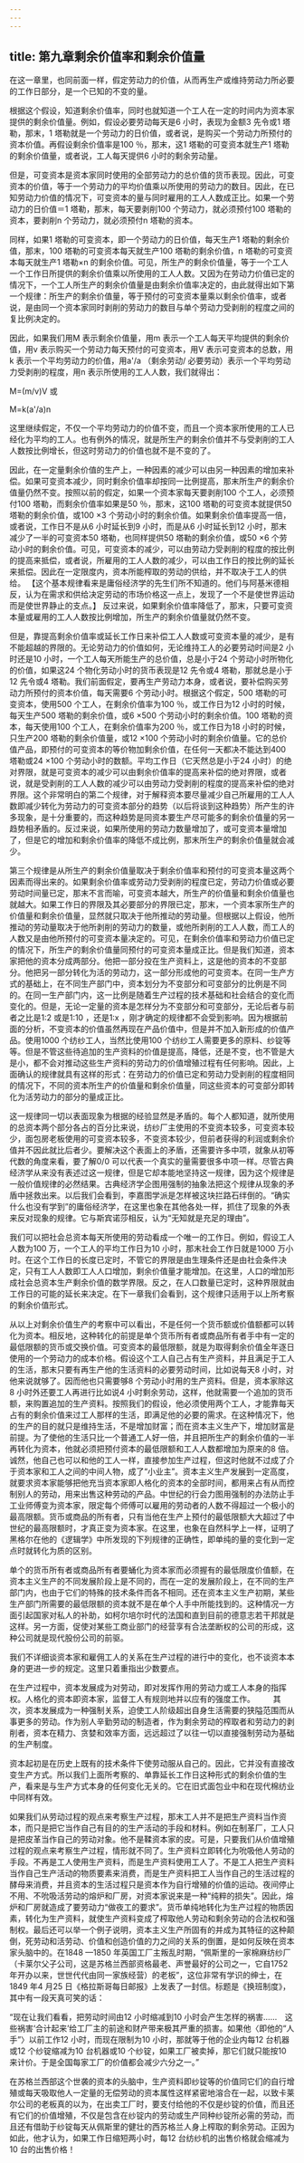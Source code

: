 ```yaml
---
---
---
```

title: 第九章剩余价值率和剩余价值量
---




在这一章里，也同前面一样，假定劳动力的价值，从而再生产或维持劳动力所必要的工作日部分，是一个已知的不变的量。

根据这个假设，知道剩余价值率，同时也就知道一个工人在一定的时间内为资本家提供的剩余价值量。例如，假设必要劳动每天是6 小时，表现为金额3 先令或1 塔勒，那末，1 塔勒就是一个劳动力的日价值，或者说，是购买一个劳动力所预付的资本价值。再假设剩余价值率是100 ％，那末，这1 塔勒的可变资本就生产1 塔勒的剩余价值量，或者说，工人每天提供6 小时的剩余劳动量。

但是，可变资本是资本家同时使用的全部劳动力的总价值的货币表现。因此，可变资本的价值，等于一个劳动力的平均价值乘以所使用的劳动力的数目。因此，在已知劳动力价值的情况下，可变资本的量与同时雇用的工人人数成正比。如果一个劳动力的日价值＝1 塔勒，那末，每天要剥削100 个劳动力，就必须预付100 塔勒的资本，要剥削n 个劳动力，就必须预付n 塔勒的资本。

同样，如果1 塔勒的可变资本，即一个劳动力的日价值，每天生产1 塔勒的剩余价值，那末，100 塔勒的可变资本每天就生产100 塔勒的剩余价值，n 塔勒的可变资本每天就生产1 塔勒×n 的剩余价值。可见，所生产的剩余价值量，等于一个工人一个工作日所提供的剩余价值乘以所使用的工人人数。又因为在劳动力价值已定的情况下，一个工人所生产的剩余价值量是由剩余价值率决定的，由此就得出如下第一个规律：所生产的剩余价值量，等于预付的可变资本量乘以剩余价值率，或者说，是由同一个资本家同时剥削的劳动力的数目与单个劳动力受剥削的程度之间的复比例决定的。

因此，如果我们用M 表示剩余价值量，用m 表示一个工人每天平均提供的剩余价值，用v 表示购买一个劳动力每天预付的可变资本，用V 表示可变资本的总数，用k 表示一个平均劳动力的价值，用a'/a （剩余劳动/ 必要劳动）表示一个平均劳动力受剥削的程度，用n 表示所使用的工人人数，我们就得出：

M=(m/v)V 或

M=k(a'/a)n

这里继续假定，不仅一个平均劳动力的价值不变，而且一个资本家所使用的工人已经化为平均的工人。也有例外的情况，就是所生产的剩余价值并不与受剥削的工人人数按比例增长，但这时劳动力的价值也就不是不变的了。

因此，在一定量剩余价值的生产上，一种因素的减少可以由另一种因素的增加来补偿。如果可变资本减少，同时剩余价值率却按同一比例提高，那末所生产的剩余价值量仍然不变。按照以前的假定，如果一个资本家每天要剥削100 个工人，必须预付100 塔勒，而剩余价值率如果是50 ％，那末，这100 塔勒的可变资本就提供50 塔勒的剩余价值，或100 ×3 个劳动小时的剩余价值。如果剩余价值率提高一倍，或者说，工作日不是从6 小时延长到9 小时，而是从6 小时延长到12 小时，那末减少了一半的可变资本50 塔勒，也同样提供50 塔勒的剩余价值，或50 ×6 个劳动小时的剩余价值。可见，可变资本的减少，可以由劳动力受剥削的程度的按比例的提高来抵偿，或者说，所雇用的工人人数的减少，可以由工作日的按比例的延长来抵偿。因此在一定限度内，资本所能榨取的劳动的供给，并不取决于工人的供给。 【这个基本规律看来是庸俗经济学的先生们所不知道的。他们与阿基米德相反，认为在需求和供给决定劳动的市场价格这一点上，发现了一个不是使世界运动而是使世界静止的支点。】 反过来说，如果剩余价值率降低了，那末，只要可变资本量或雇用的工人人数按比例增加，所生产的剩余价值量就仍然不变。

但是，靠提高剩余价值率或延长工作日来补偿工人人数或可变资本量的减少，是有不能超越的界限的。无论劳动力的价值如何，无论维持工人的必要劳动时间是2 小时还是10 小时，一个工人每天所能生产的总价值，总是小于24 个劳动小时所物化的价值，如果这24 个物化劳动小时的货币表现是12 先令或4 塔勒，那就总是小于12 先令或4 塔勒。我们前面假定，要再生产劳动力本身，或者说，要补偿购买劳动力所预付的资本价值，每天需要6 个劳动小时。根据这个假定，500 塔勒的可变资本，使用500 个工人，在剩余价值率为100 ％，或工作日为12 小时的时候，每天生产500 塔勒的剩余价值，或6 ×500 个劳动小时的剩余价值。100 塔勒的资本，每天使用100 个工人，在剩余价值率为200 ％，或工作日为18 小时的时候，只生产200 塔勒的剩余价值量，或12 ×100 个劳动小时的剩余价值量。它的总价值产品，即预付的可变资本的等价物加剩余价值，在任何一天都决不能达到400 塔勒或24 ×100 个劳动小时的数额。平均工作日（它天然总是小于24 小时）的绝对界限，就是可变资本的减少可以由剩余价值率的提高来补偿的绝对界限，或者说，就是受剥削的工人人数的减少可以由劳动力受剥削的程度的提高来补偿的绝对界限。这个非常明白的第二个规律，对于解释资本要尽量减少自己所雇用的工人人数即减少转化为劳动力的可变资本部分的趋势（以后将谈到这种趋势）所产生的许多现象，是十分重要的，而这种趋势是同资本要生产尽可能多的剩余价值量的另一趋势相矛盾的。反过来说，如果所使用的劳动力数量增加了，或可变资本量增加了，但是它的增加和剩余价值率的降低不成比例，那末所生产的剩余价值量就会减少。

第三个规律是从所生产的剩余价值量取决于剩余价值率和预付的可变资本量这两个因素而得出来的。如果剩余价值率或劳动力受剥削的程度已定，劳动力价值或必要劳动时间量已定，那末不言而喻，可变资本越大，所生产的价值量和剩余价值量也就越大。如果工作日的界限及其必要部分的界限已定，那末，一个资本家所生产的价值量和剩余价值量，显然就只取决于他所推动的劳动量。但根据以上假设，他所推动的劳动量取决于他所剥削的劳动力的数量，或他所剥削的工人人数，而工人的人数又是由他所预付的可变资本量决定的。可见，在剩余价值率和劳动力价值已定的情况下，所生产的剩余价值量同预付的可变资本量成正比。但是我们知道，资本家把他的资本分成两部分。他把一部分投在生产资料上，这是他的资本的不变部分。他把另一部分转化为活的劳动力，这一部分形成他的可变资本。在同一生产方式的基础上，在不同生产部门中，资本划分为不变部分和可变部分的比例是不同的。在同一生产部门内，这一比例是随着生产过程的技术基础和社会结合的变化而变化的。但是，无论一定量的资本是怎样分为不变部分和可变部分，无论后者与前者之比是1:2 或是1:10 ，还是1:x ，刚才确定的规律都不会受到影响。因为根据前面的分析，不变资本的价值虽然再现在产品价值中，但是并不加入新形成的价值产品。使用1000 个纺纱工人，当然比使用100 个纺纱工人需要更多的原料、纱锭等等。但是不管这些待追加的生产资料的价值是提高，降低，还是不变，也不管是大是小，都不会对推动这些生产资料的劳动力的价值增殖过程有任何影响。因此，上面确认的规律就具有这样的形式：在劳动力的价值已定和劳动力受剥削的程度相同的情况下，不同的资本所生产的价值量和剩余价值量，同这些资本的可变部分即转化为活劳动力的部分的量成正比。

这一规律同一切以表面现象为根据的经验显然是矛盾的。每个人都知道，就所使用的总资本两个部分各占的百分比来说，纺纱厂主使用的不变资本较多，可变资本较少，面包房老板使用的可变资本较多，不变资本较少，但前者获得的利润或剩余价值并不因此就比后者少。要解决这个表面上的矛盾，还需要许多中项，就象从初等代数的角度来看，要了解0/0 可以代表一个真实的量需要很多中项一样。尽管古典经济学从来没有表述过这一规律，但是它却本能地坚持这一规律，因为这个规律是一般价值规律的必然结果。古典经济学企图用强制的抽象法把这个规律从现象的矛盾中拯救出来。以后我们会看到，李嘉图学派是怎样被这块拦路石绊倒的。“确实什么也没有学到”的庸俗经济学，在这里也象在其他各处一样，抓住了现象的外表来反对现象的规律。它与斯宾诺莎相反，认为“无知就是充足的理由”。

我们可以把社会总资本每天所使用的劳动看成一个唯一的工作日。例如，假设工人人数为100 万，一个工人的平均工作日为10 小时，那末社会工作日就是1000 万小时。在这个工作日的长度已定时，不管它的界限是由生理条件还是由社会条件决定，只有工人人数即工人人口增加，剩余价值量才能增加。在这里，人口的增加形成社会总资本生产剩余价值的数学界限。反之，在人口数量已定时，这种界限就由工作日的可能的延长来决定。在下一章我们会看到，这个规律只适用于以上所考察的剩余价值形式。

从以上对剩余价值生产的考察中可以看出，不是任何一个货币额或价值额都可以转化为资本。相反地，这种转化的前提是单个货币所有者或商品所有者手中有一定的最低限额的货币或交换价值。可变资本的最低限额，就是为取得剩余价值全年逐日使用的一个劳动力的成本价格。假设这个工人自己占有生产资料，并且满足于工人的生活，那末只要有再生产他的生活资料的必要劳动时间，比如说每天8 小时，对他来说就够了。因而他也只需要够8 个劳动小时用的生产资料。但是，资本家除这8 小时外还要工人再进行比如说4 小时剩余劳动，这样，他就需要一个追加的货币额，来购置追加的生产资料。按照我们的假设，他必须使用两个工人，才能靠每天占有的剩余价值来过工人那样的生活，即满足他的必要的需求。在这种情况下，他的生产的目的就只是维持生活，不是增加财富；而在资本主义生产下，增加财富是前提。为了使他的生活只比一个普通工人好一倍，并且把所生产的剩余价值的一半再转化为资本，他就必须把预付资本的最低限额和工人人数都增加为原来的8 倍。诚然，他自己也可以和他的工人一样，直接参加生产过程，但这时他就不过成了介于资本家和工人之间的中间人物，成了“小业主”。资本主义生产发展到一定高度，就要求资本家能够把他充当资本家即人格化的资本的全部时间，都用来占有从而控制别人的劳动，用来出售这种劳动的产品。中世纪的行会力图用强制的办法防止手工业师傅变为资本家，限定每个师傅可以雇用的劳动者的人数不得超过一个极小的最高限额。货币或商品的所有者，只有当他在生产上预付的最低限额大大超过了中世纪的最高限额时，才真正变为资本家。在这里，也象在自然科学上一样，证明了黑格尔在他的《逻辑学》中所发现的下列规律的正确性，即单纯的量的变化到一定点时就转化为质的区别。

单个的货币所有者或商品所有者要蛹化为资本家而必须握有的最低限度价值额，在资本主义生产的不同发展阶段上是不同的，而在一定的发展阶段上，在不同的生产部门内，也由于它们的特殊的技术条件而各不相同。还在资本主义生产初期，某些生产部门所需要的最低限额的资本就不是在单个人手中所能找到的。这种情况一方面引起国家对私人的补助，如柯尔培尔时代的法国和直到目前的德意志若干邦就是这样。另一方面，促使对某些工商业部门的经营享有合法垄断权的公司的形成，这种公司就是现代股份公司的前驱。

我们不详细谈资本家和雇佣工人的关系在生产过程的进行中的变化，也不谈资本本身的更进一步的规定。这里只着重指出少数要点。

在生产过程中，资本发展成为对劳动，即对发挥作用的劳动力或工人本身的指挥权。人格化的资本即资本家，监督工人有规则地并以应有的强度工作。 　　其次，资本发展成为一种强制关系，迫使工人阶级超出自身生活需要的狭隘范围而从事更多的劳动。作为别人辛勤劳动的制造者，作为剩余劳动的榨取者和劳动力的剥削者，资本在精力、贪婪和效率方面，远远超过了以往一切以直接强制劳动为基础的生产制度。

资本起初是在历史上既有的技术条件下使劳动服从自己的。因此，它并没有直接改变生产方式。所以我们上面所考察的、单靠延长工作日这种形式的剩余价值的生产，看来是与生产方式本身的任何变化无关的。它在旧式面包业中和在现代棉纺业中同样有效。

如果我们从劳动过程的观点来考察生产过程，那末工人并不是把生产资料当作资本，而只是把它当作自己有目的的生产活动的手段和材料。例如在制革厂，工人只是把皮革当作自己的劳动对象。他不是鞣资本家的皮。可是，只要我们从价值增殖过程的观点来考察生产过程，情形就不同了。生产资料立即转化为吮吸他人劳动的手段。不再是工人使用生产资料，而是生产资料使用工人了。不是工人把生产资料当作自己生产活动的物质要素来消费，而是生产资料把工人当作自己的生活过程的酵母来消费，并且资本的生活过程只是资本作为自行增殖的价值的运动。夜间停止不用、不吮吸活劳动的熔炉和厂房，对资本家说来是一种“纯粹的损失”。因此，熔炉和厂房就造成了要劳动力“做夜工的要求”。货币单纯地转化为生产过程的物质因素，转化为生产资料，就使生产资料变成了榨取他人劳动和剩余劳动的合法权和强制权。最后还可以举一个例子说明，资本主义生产所固有的并成为其特征的这种颠倒，死劳动和活劳动、价值和创造价值的力之间的关系的倒置，是如何反映在资本家头脑中的。在1848 —1850 年英国工厂主叛乱时期，“佩斯里的一家棉麻纺纱厂（卡莱尔父子公司，这是苏格兰西部资格最老、声誉最好的公司之一，它自1752 年开办以来，世世代代由同一家族经营）的老板”，这位非常有学识的绅士，在1849 年4 月25 日《格拉斯哥每日邮报》上发表了一封信。标题是《换班制度》，其中有一段天真可笑的话：

 “现在让我们看看，把劳动时间由12 小时缩减到10 小时会产生怎样的祸害……　这些祸害‘合计起来’给工厂主的前途和财产带来极其严重的损害。如果他〈即他的“人手”〉以前工作12 小时，而现在限制为10 小时，那就等于他的企业内每12 台机器或12 个纱锭缩减为10 台机器或10 个纱锭，如果工厂被卖掉，那它们就只能按10 来计价。于是全国每家工厂的价值都会减少六分之一。”

在苏格兰西部这个世袭的资本的头脑中，生产资料即纱锭等的价值同它们的自行增殖或每天吸取他人一定量的无偿劳动的资本属性这样紧密地溶合在一起，以致卡莱尔公司的老板真的以为，在出卖工厂时，要支付给他的不仅是纱锭的价值，而且还有它们的价值增殖，不仅是包含在纱锭内的劳动或生产同种纱锭所必需的劳动，而且还有借助于纱锭每天从佩斯里的健壮的西苏格兰人身上榨取的剩余劳动。正因为如此，他才认为，如果工作日缩短两小时，每12 台纺纱机的出售价格就会缩减为10 台的出售价格！